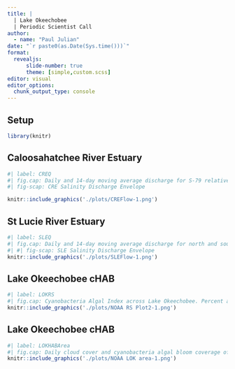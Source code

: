 ```yaml
---
title: |
  | Lake Okeechobee
  | Periodic Scientist Call
author:
  - name: "Paul Julian"
date: "`r paste0(as.Date(Sys.time()))`"
format: 
  revealjs:
      slide-number: true
      theme: [simple,custom.scss]
editor: visual
editor_options: 
  chunk_output_type: console
---
```


## Setup {visibility="hidden"}

```r
library(knitr)
```

## Caloosahatchee River Estuary

```r
#| label: CREQ
#| fig.cap: Daily and 14-day moving average discharge for S-79 relative to the Northern Estuaries RECOVER performance measure for the recent 30-day period.
#| fig-scap: CRE Salinity Discharge Envelope

knitr::include_graphics('./plots/CREFlow-1.png')

```

## St Lucie River Estuary

```r
#| label: SLEQ
#| fig.cap: Daily and 14-day moving average discharge for north and south fork relative to the Northern Estuaries RECOVER performance measure for the recent 30-day period.
#| #| fig-scap: SLE Salinity Discharge Envelope
knitr::include_graphics('./plots/SLEFlow-1.png')

```

## Lake Okeechobee cHAB

```r
#| label: LOKRS
#| fig.cap: Cyanobacteria Algal Index across Lake Okeechobee. Percent area based on open water coverage (Lake Area minus Littoral Zone). Windrose plot (bottom right) summarizing breakpoint wind data for the last 3 days using Tukey five-number summarise (i.e. boxplot). HAB Data from NOAA NCCOS HAB data explorer. Wind Data from SFWMD site LZ40.Data are provisional and subject to change.
knitr::include_graphics('./plots/NOAA RS Plot2-1.png')

```

## Lake Okeechobee cHAB

```r
#| label: LOKHABArea
#| fig.cap: Daily cloud cover and cyanobacteria algal bloom coverage of Lake Okeechobee. Percent area based on open water coverage (Lake Area minus Littoral Zone). Data from NOAA NCCOS HAB data explorer. Data are provisional and subject to change.
knitr::include_graphics('./plots/NOAA LOK area-1.png')

```
